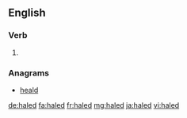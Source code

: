 ==English==

===Verb===
{{head|en|verb form}}

# {{en-past of|hale}}

===Anagrams===
* [[heald#English|heald]]

[[de:haled]]
[[fa:haled]]
[[fr:haled]]
[[mg:haled]]
[[ja:haled]]
[[vi:haled]]